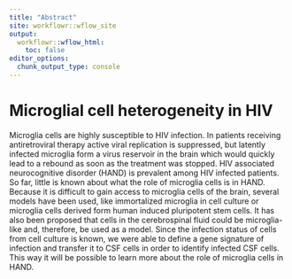 ```yaml
---
title: "Abstract"
site: workflowr::wflow_site
output:
  workflowr::wflow_html:
    toc: false
editor_options:
  chunk_output_type: console
---
```


# Microglial cell heterogeneity in HIV

Microglia cells are highly susceptible to HIV infection. In patients
receiving antiretroviral therapy active viral replication is suppressed, but 
latently infected microglia form a virus reservoir in the brain which would 
quickly lead to a rebound as soon as the treatment was stopped. HIV associated
neurocognitive disorder (HAND) is prevalent among HIV infected patients. So far,
little is known about what the role of microglia cells is in HAND. Because it 
is difficult to gain access to microglia cells of the brain, several models have
been used, like immortalized microglia in cell culture or microglia cells derived
form human induced pluripotent stem cells. It has also been proposed that
cells in the cerebrospinal fluid could be microglia-like and, therefore, be used
as a model. Since the infection status of cells from cell culture is known, we
were able to define a gene signature of infection and transfer it to CSF cells
in order to identify infected CSF cells. This way it will be possible to learn
more about the role of microglia cells in HAND. 